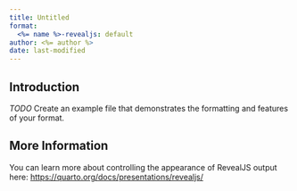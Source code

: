 ```yaml
---
title: Untitled
format:
  <%= name %>-revealjs: default
author: <%= author %>
date: last-modified
---
```


## Introduction

*TODO* Create an example file that demonstrates the formatting and features of your format.

## More Information

You can learn more about controlling the appearance of RevealJS output here: <https://quarto.org/docs/presentations/revealjs/>
